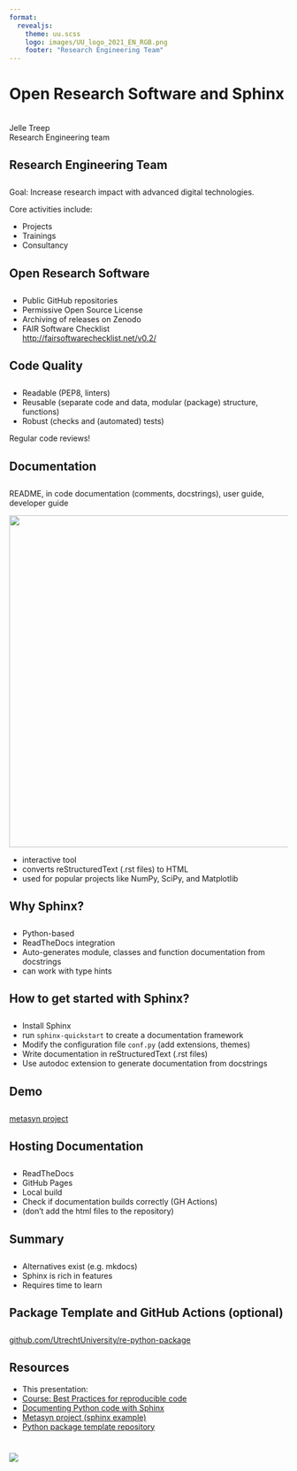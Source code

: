 ```yaml
--- 
format: 
  revealjs:
    theme: uu.scss
    logo: images/UU_logo_2021_EN_RGB.png
    footer: "Research Engineering Team"
---
```


# Open Research Software and Sphinx{data-background-color="#FFCD00"}
<br>
Jelle Treep  
Research Engineering team  


## Research Engineering Team
::: {style="text-align: left; margin-top: 2em"}
Goal: Increase research impact with advanced digital technologies. 

Core activities include:

- Projects
- Trainings
- Consultancy
:::

## Open Research Software
::: {style="text-align: left; margin-top: 2em"}
- Public GitHub repositories
- Permissive Open Source License
- Archiving of releases on Zenodo
- FAIR Software Checklist  
[http://fairsoftwarechecklist.net/v0.2/](http://fairsoftwarechecklist.net/v0.2/)
:::

## Code Quality
::: {style="text-align: left; margin-top: 2em"}

- Readable (PEP8, linters)
- Reusable (separate code and data, modular (package) structure, functions)
- Robust (checks and (automated) tests)

Regular code reviews!
:::

## Documentation
::: {style="text-align: left; margin-top: 2em"}
README, in code documentation (comments, docstrings), user guide, developer guide

![](images/sphinx.jpeg){fig-align="left" width="600"}

- interactive tool
- converts reStructuredText (.rst files) to HTML
- used for popular projects like NumPy, SciPy, and Matplotlib
:::

## Why Sphinx?
::: {style="text-align: left; margin-top: 2em"}

- Python-based
- ReadTheDocs integration
- Auto-generates module, classes and function documentation from docstrings
- can work with type hints
:::

## How to get started with Sphinx?
::: {style="text-align: left; margin-top: 2em"}

- Install Sphinx
- run `sphinx-quickstart` to create a documentation framework
- Modify the configuration file `conf.py` (add extensions, themes)
- Write documentation in reStructuredText (.rst files)
- Use autodoc extension to generate documentation from docstrings
:::

## Demo
::: {style="text-align: left; margin-top: 2em"}
[metasyn project](https://github.com/sodascience/metasyn)
:::

## Hosting Documentation
::: {style="text-align: left; margin-top: 2em"}
- ReadTheDocs
- GitHub Pages
- Local build
- Check if documentation builds correctly (GH Actions)
- (don't add the html files to the repository)
:::

## Summary
::: {style="text-align: left; margin-top: 2em"}
- Alternatives exist (e.g. mkdocs)
- Sphinx is rich in features
- Requires time to learn
:::

## Package Template and GitHub Actions (optional)
::: {style="text-align: left; margin-top: 2em"}

[github.com/UtrechtUniversity/re-python-package](https://github.com/UtrechtUniversity/re-python-package)

:::

## Resources
- This presentation: 
- [Course: Best Practices for reproducible code](https://utrechtuniversity.github.io/workshop-computational-reproducibility/)
- [Documenting Python code with Sphinx](https://towardsdatascience.com/documenting-python-code-with-sphinx-554e1d6c4f6d)
- [Metasyn project (sphinx example)](https://github.com/sodascience/metasyn)
- [Python package template repository](https://github.com/UtrechtUniversity/re-python-package)

# {data-background-color="#FFCD00"}

![](images/UU_logo_2021_EN_RGB_payoff.png)